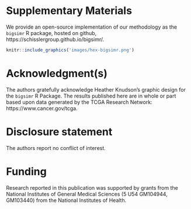 # Supplementary Materials {.unnumbered #misc}


We provide an open-source implementation of our methodology as the `bigsimr` R package, hosted on github, https://schisslergroup.github.io/bigsimr/.


```r
knitr::include_graphics('images/hex-bigsimr.png')
```


# Acknowledgment(s) {.unnumbered #acknowledgments}


The authors gratefully acknowledge Heather Knudson's graphic design for the `bigsimr` R Package. The results published here are in whole or part based upon data generated by the TCGA Research Network: https://www.cancer.gov/tcga.


# Disclosure statement {.unnumbered #coi}


The authors report no conflict of interest.


# Funding {.unnumbered #funding}


Research reported in this publication was supported by grants from the National Institutes of General Medical Sciences (5 U54 GM104944, GM103440) from the National Institutes of Health.


<!-- 
Nomenclature/Notation
-->
